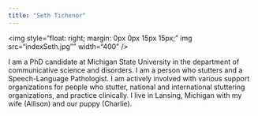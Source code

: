```yaml
---
title: "Seth Tichenor"
---
```


<img style="float: right; margin: 0px 0px 15px 15px;" img src="indexSeth.jpg"" width="400" />

I am a PhD candidate at Michigan State University in the department of communicative science and disorders. I am a person who stutters and a Speech-Language Pathologist. I am actively involved with various support organizations for people who stutter, national and international stuttering organizations, and practice clinically. I live in Lansing, Michigan with my wife (Allison) and our puppy (Charlie).